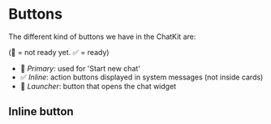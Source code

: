 
# Buttons

The different kind of buttons we have in the ChatKit are:

(🚫 = not ready yet. ✅ = ready)

* 🚫 *Primary*: used for 'Start new chat'
* ✅ *Inline*: action buttons displayed in system messages (not inside cards)
* 🚫 *Launcher*: button that opens the chat widget



## Inline button

<StoryEmbed for="Button" name="Inline" />

